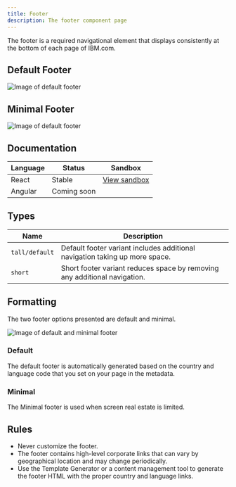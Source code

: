 ```yaml
---
title: Footer
description: The footer component page
---
```


<PageDescription>

The footer is a required navigational element that displays consistently at the bottom of each page of IBM.com.  

</PageDescription>

## Default Footer
![Image of default footer](../../images/component/footer/Footer_Demo_Default.jpg)

## Minimal Footer
![Image of default footer](../../images/component/footer/Footer_Demo_Minimal.jpg)

## Documentation

| Language      | Status        | Sandbox                                                                              |
| ------------- | -----------   | ------------------------------------------------------------------------             |
| React         | Stable        | [View sandbox](https://ibmdotcom-react.netlify.com/?path=/story/footer--default)     |
| Angular       | Coming soon   |                                                                                      |


## Types

| Name          | Description      
| ------------- | ----------- 
| `tall/default`| Default footer variant includes additional navigation taking up more space.
| `short`       | Short footer variant reduces space by removing any additional navigation. 


## Formatting
The two footer options presented are default and minimal. 

![Image of default and minimal footer](../../images/component/footer/Footer_Formatting_Footertypes.jpg)

### Default
The default footer is automatically generated based on the country and language code that you set on your page in the metadata. 

### Minimal
The Minimal footer is used when screen real estate is limited. 

## Rules
* Never customize the footer. 
* The footer contains high-level corporate links that can vary by geographical location and may change periodically. 
* Use the Template Generator or a content management tool to generate the footer HTML with the proper country and language links. 
